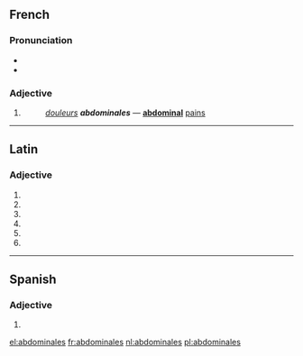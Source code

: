{{also|Abdominales}}
==French==

===Pronunciation===
* {{IPA|/ab.dɔ.mi.nal/|lang=fr}}
* {{homophones|lang=fr|abdominal|abdominale}}

===Adjective===
{{fr-adj-form}}

# {{feminine plural of|abdominal|lang=fr}}
#: ''[[douleurs]] '''abdominales''''' &mdash; '''[[abdominal]]''' [[pain]]s

----

==Latin==

===Adjective===
{{la-adj-form|abdominalēs}}

# {{inflection of|abdominalis|abdominalis|nom|m|p|lang=la}}
# {{inflection of|abdominalis|abdominalis|nom|f|p|lang=la}}
# {{inflection of|abdominalis|abdominalis|acc|m|p|lang=la}}
# {{inflection of|abdominalis|abdominalis|acc|f|p|lang=la}}
# {{inflection of|abdominalis|abdominalis|voc|m|p|lang=la}}
# {{inflection of|abdominalis|abdominalis|voc|f|p|lang=la}}

----

==Spanish==

===Adjective===
{{head|es|adjective form}} {{m|f}} {{p}}

# {{plural of|abdominal|lang=es|nocat=1}}

[[el:abdominales]]
[[fr:abdominales]]
[[nl:abdominales]]
[[pl:abdominales]]